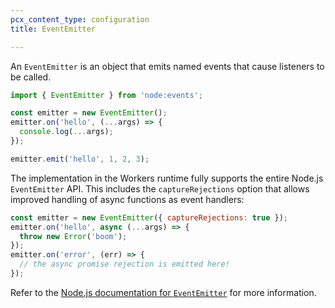 ```yaml
---
pcx_content_type: configuration
title: EventEmitter

---
```



<Render file="nodejs-compat-howto" />

An `EventEmitter` is an object that emits named events that cause listeners to be called.

```js
import { EventEmitter } from 'node:events';

const emitter = new EventEmitter();
emitter.on('hello', (...args) => {
  console.log(...args);
});

emitter.emit('hello', 1, 2, 3);
```

The implementation in the Workers runtime fully supports the entire Node.js `EventEmitter` API. This includes the `captureRejections` option that allows improved handling of async functions as event handlers:

```js
const emitter = new EventEmitter({ captureRejections: true });
emitter.on('hello', async (...args) => {
  throw new Error('boom');
});
emitter.on('error', (err) => {
  // the async promise rejection is emitted here!
});
```

Refer to the [Node.js documentation for `EventEmitter`](https://nodejs.org/api/events.html#class-eventemitter) for more information.
